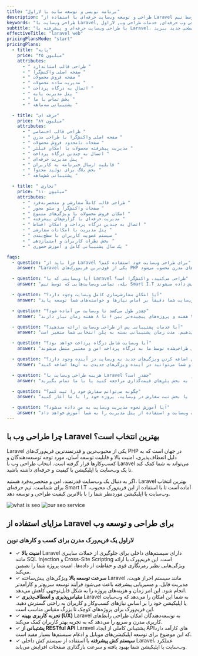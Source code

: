 ```yaml
---
title: "برنامه نویسی و توسعه سایت با لاراول"
description: "طراحی و توسعه وب‌سایت حرفه‌ای با استفاده از Laravel توسط تیم Smart I.T. ارائه خدمات طراحی قالب سفارشی، وب‌سایت واکنش‌گرا، اتصال به درگاه پرداخت و مدیریت پیشرفته با پشتیبانی کامل. پروژه خود را با ما به بهترین شکل انجام دهید."
keywords: "طراحی وب‌سایت با Laravel, توسعه وب‌سایت لاراول, طراحی قالب اختصاصی, طراحی وب‌سایت فروشگاهی, وب‌سایت واکنش‌گرا, اتصال به درگاه پرداخت, طراحی وب حرفه‌ای, خدمات طراحی وب, لاراول, Smart I.T, طراحی وب پیشرفته"
subtitle: "با طراحی وب‌سایت حرفه‌ای و پیشرفته با Laravel، کسب‌وکار آنلاین خود را به سطحی جدید ببرید !"
effectiveTitle: "laravel web"
pricingPlansMode: "start"
pricingPlans:
  - title: "پایه"
    price: "۴۵ میلیون"
    attributes:
      - " طراحی قالب استاندارد "
      - " صفحه اصلی واکنش‌گرا "
      - " صفحه فروش محصولات "
      - " مدیریت ساده محصولات "
      - " اتصال به درگاه پرداخت "
      - " پنل مدیریت پایه "
      - " بخش تماس با ما "
      - " پشتیبانی سه‌ماهه "

  - title: "حرفه ای"
    price: "۸۷ میلیون"
    attributes:
      - " طراحی قالب اختصاصی "
      - " صفحه اصلی واکنش‌گرا با طراحی مدرن "
      - " صفحات نامحدود فروش محصولات "
      - " مدیریت پیشرفته محصولات با امکان فیلتر "
      - " اتصال به چندین درگاه پرداخت "
      - " پنل مدیریت حرفه‌ای "
      - " قابلیت ارسال خبرنامه به کاربران "
      - " بخش بلاگ برای تولید محتوا "
      - " پشتیبانی شش‌ماهه "

  - title: " تجاری"
    price: "۱۱۰ میلیون"
    attributes:
      - " طراحی قالب کاملاً سفارشی و منحصر‌به‌فرد "
      - " صفحات واکنش‌گرا و سئو محور "
      - " امکان فروش محصولات با ویژگی‌های متنوع "
      - " مدیریت حرفه‌ای با گزارش‌های پیشرفته "
      - " اتصال به چندین درگاه پرداخت و امکان اقساط "
      - " پنل مدیریت با امکانات سفارشی "
      - " سیستم عضویت کاربران با سطح‌بندی "
      - " بخش نظرات کاربران و امتیازدهی "
      - " یک سال پشتیبانی کامل و آموزش حضوری "

faqs:
  - question: "چرا باید از Laravel برای طراحی وب‌سایت خود استفاده کنم؟"
    answer: "Laravel یکی از قوی‌ترین فریم‌ورک‌های PHP است که به دلیل امنیت بالا، سرعت توسعه، و مقیاس‌پذیری، انتخابی مناسب برای طراحی و توسعه وب‌سایت‌های مدرن محسوب می‌شود."

  - question: "آیا وب‌سایتی که با Laravel طراحی می‌کنید، واکنش‌گرا است؟"
    answer: "بله، تمامی وب‌سایت‌هایی که توسط تیم Smart I.T طراحی می‌شوند، کاملاً واکنش‌گرا هستند و در تمام دستگاه‌ها به درستی نمایش داده می‌شوند."

  - question: "آیا امکان سفارشی‌سازی کامل وب‌سایت وجود دارد؟"
    answer: "بله، ما قابلیت طراحی کاملاً سفارشی را برای تمامی پروژه‌ها ارائه می‌دهیم تا وب‌سایت شما دقیقاً بر اساس نیازها و خواسته‌های شما توسعه یابد."

  - question: "چقدر طول می‌کشد تا وب‌سایت من آماده شود؟"
    answer: "زمان تحویل پروژه بسته به پیچیدگی وب‌سایت متفاوت است. به طور معمول، پروژه‌های ساده بین ۲ تا ۴ هفته و پروژه‌های پیچیده‌تر بین ۶ تا ۸ هفته زمان نیاز دارند."

  - question: "آیا خدمات پشتیبانی پس از طراحی وب‌سایت ارائه می‌دهید؟"
    answer: "بله، ما خدمات پشتیبانی رایگان را برای تمامی پلن‌های قیمت‌گذاری ارائه می‌دهیم. مدت زمان پشتیبانی بسته به پلن انتخابی شما متغیر است."

  - question: "آیا وب‌سایت شامل درگاه پرداخت خواهد بود؟"
    answer: "بله، تمامی وب‌سایت‌های فروشگاهی طراحی‌شده توسط ما به درگاه پرداخت امن و معتبر متصل می‌شوند."

  - question: "آیا امکان اضافه کردن ویژگی‌های جدید به وب‌سایت در آینده وجود دارد؟"
    answer: "بله، وب‌سایت‌های طراحی‌شده توسط ما کاملاً مقیاس‌پذیر هستند و شما می‌توانید در آینده ویژگی‌های جدیدی به آن‌ها اضافه کنید."

  - question: "هزینه طراحی وب‌سایت با Laravel چقدر است؟"
    answer: "هزینه طراحی بسته به پلن انتخابی شما و نیازهای پروژه متغیر است. لطفاً به بخش پلن‌های قیمت‌گذاری مراجعه کنید یا با ما تماس بگیرید."

  - question: "چگونه می‌توانم سفارش خود را ثبت کنم؟"
    answer: "شما می‌توانید از طریق فرم تماس، شماره تماس، یا بخش ثبت سفارش در وب‌سایت، پروژه خود را با ما آغاز کنید."

  - question: "آیا آموزش نحوه مدیریت وب‌سایت به من داده می‌شود؟"
    answer: "بله، پس از تکمیل پروژه، تیم ما نحوه مدیریت وب‌سایت و استفاده از پنل مدیریت را به شما آموزش خواهد داد."
---
```



<div class='grid grid-cols-1 md:grid-cols-5 gap-y-10 md:gap-x-16 md:gap-y-60 pt-12 md:pt-28 items-center'>
<div class='md:col-span-3'>
<h2 class='text-3xl py-3 font-semibold' data-aos='fade-left'>چرا طراحی وب با Laravel بهترین انتخاب است؟</h2>
<p class='text-justify opacity-85' data-aos='fade-up'> 
Laravel یکی از محبوب‌ترین و قدرتمندترین فریم‌ورک‌های PHP در جهان است که به دلیل انعطاف‌پذیری، امنیت بالا و قابلیت توسعه آسان، مورد توجه توسعه‌دهندگان و کسب‌وکارها قرار گرفته است. انتخاب طراحی وب با Laravel می‌تواند به شما کمک کند تا یک وب‌سایت یا اپلیکیشن با کیفیت و حرفه‌ای داشته باشید.
</p>
<p class='leading-6 opacity-85 text-justify mt-3' data-aos='fade-up'>
اگر به دنبال یک وب‌سایت قدرتمند، امن و منحصربه‌فرد هستید، Laravel بهترین انتخاب برای شماست. تیم حرفه‌ای Smart I.T آماده است تا با استفاده از این فریم‌ورک محبوب، وب‌سایت یا اپلیکیشن موردنظر شما را با بالاترین کیفیت طراحی و توسعه دهد.
</p>
</div>
<Image src={laravelImage1} alt='what is seo' class='md:col-span-2 row-start-1 md:row-auto w-3/4 md:w-full justify-self-center' data-aos='zoom-in' />
<Image src={laravelImage2} alt='our seo service' class="md:col-span-2" data-aos="zoom-in"  />

<div class="md:col-span-3">
  <h2 class="text-3xl py-3 font-medium" data-aos="fade-left">
    مزایای استفاده از Laravel برای طراحی و توسعه وب
  </h2>
  <h3 class="text-sky-400 pb-5" data-aos="fade-up">
    لاراول یک فریم‌ورک مدرن برای کسب و کارهای نوین
  </h3>
  <ul class="p-2 flex flex-col gap-2 font-light" data-aos="fade-up">
    <li>
      <span class="text-2xl pe-1 text-sky-400">&#10003;</span>
      <strong class="font-medium"> امنیت بالا</strong> Laravel دارای سیستم‌های
      داخلی برای جلوگیری از حملات سایبری مانند SQL Injection و Cross-Site
      Scripting است. این فریم‌ورک با ارائه ویژگی‌هایی نظیر رمزنگاری قوی و حفاظت
      از داده‌ها، امنیت پروژه شما را تضمین می‌کند.
    </li>
    <li>
      <span class="text-2xl pe-1 text-sky-400">&#10003;</span>
      <strong class="font-medium"> سرعت توسعه بالا</strong>
      ویژگی‌های پیش‌ساخته Laravel مانند سیستم احراز هویت، مدیریت فایل، و
      مسیریابی پیشرفته باعث می‌شود فرآیند توسعه سریع‌تر و کارآمدتر انجام شود.
      این امر زمان و هزینه‌های پروژه را به شکل قابل‌توجهی کاهش می‌دهد.
    </li>
    <li>
      <span class="text-2xl pe-1 text-sky-400">&#10003;</span>
      <strong class="font-medium">مقیاس‌پذیری و انعطاف‌پذیری </strong> Laravel
      به شما این امکان را می‌دهد که وب‌سایت یا اپلیکیشن خود را بر اساس نیازهای
      کسب‌وکار و کاربران به راحتی گسترش دهید. این فریم‌ورک برای پروژه‌های کوچک
      تا بزرگ مقیاس مناسب است.
    </li>
    <li>
      <span class="text-2xl pe-1 text-sky-400">&#10003;</span>
      <strong class="font-medium"> تجربه کاربری بهینه (UX) </strong> Laravel به
      توسعه‌دهندگان امکان طراحی رابط‌های کاربری مدرن و سریع را می‌دهد که به
      تجربه بهتر کاربران کمک می‌کند.
    </li>
    <li>
      <span class="text-2xl pe-1 text-sky-400">&#10003;</span>
      <strong class="font-medium"> پشتیبانی از RESTful API</strong>
      Laravel پشتیبانی کاملی از ایجاد APIهای کارآمد دارد که این موضوع برای توسعه
      اپلیکیشن‌های موبایل و ادغام سیستم‌ها بسیار مفید است.
    </li>
    <li>
      <span class="text-2xl pe-1 text-sky-400">&#10003;</span>
      <strong class="font-medium">سیستم کش پیشرفته</strong>
      با استفاده از سیستم کش داخلی Laravel، عملکرد وب‌سایت یا اپلیکیشن شما بهبود
      یافته و سرعت بارگذاری صفحات افزایش می‌یابد.
    </li>
  </ul>
</div>

</div>
